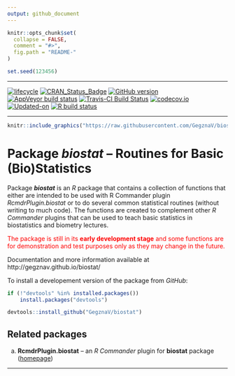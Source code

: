 ```yaml
---
output: github_document
---
```


<!-- README.md is generated from README.Rmd. Please edit that file -->
 
```r
knitr::opts_chunk$set(
  collapse = FALSE,
  comment = "#>",
  fig.path = "README-"
)

set.seed(123456)
```

***
<!-- badges: start -->
[![lifecycle](https://img.shields.io/badge/lifecycle-experimental-orange.svg)](https://www.tidyverse.org/lifecycle/#experimental)
[![CRAN_Status_Badge](http://www.r-pkg.org/badges/version/biostat)](https://cran.r-project.org/package=biostat)
[![GitHub version](https://img.shields.io/badge/GitHub-v`r packageVersion("biostat")`-brightgreen.svg)](https://github.com/GegznaV/biostat)
[![AppVeyor build status](https://ci.appveyor.com/api/projects/status/github/GegznaV/biostat?branch=master&svg=true)](https://ci.appveyor.com/project/GegznaV/biostat)
[![Travis-CI Build Status](https://travis-ci.org/GegznaV/biostat.png?branch=master)](https://travis-ci.org/GegznaV/biostat)
[![codecov.io](https://codecov.io/github/GegznaV/biostat/coverage.svg?branch=master)](https://codecov.io/github/GegznaV/biostat?branch=master)
[![Updated-on](https://img.shields.io/badge/Updated%20on-`r gsub('-', '--', Sys.Date())`-yellowgreen.svg)](/commits/master)
[![R build status](https://github.com/GegznaV/biostat/workflows/R-CMD-check/badge.svg)](https://github.com/GegznaV/biostat/actions)
<!-- badges: end -->

***

```r
knitr::include_graphics("https://raw.githubusercontent.com/GegznaV/biostat/master/docs/logo.png")
```


Package **_biostat_** – Routines for Basic (Bio)Statistics
==============================================================================

Package **_biostat_** is an *R* package that contains a collection of functions that either are intended to be used with R Commander plugin *RcmdrPlugin.biostat* or to do several common statistical routines (without writing to much code). The functions are created to complement other *R Commander* plugins that can be used to teach basic statistics in biostatistics and biometry lectures. 
 
<font color="red">
The package is still in its **early development stage** and some functions are for demonstration and test purposes only as they may change in the future.
</font>

Documentation and more information available at http://gegznav.github.io/biostat/


<!-- ## Install package -->

<!-- To install a released version of the package from *CRAN*: -->
<!-- ```{r, eval=FALSE} -->
<!-- install.packages("biostat") -->
<!-- ``` -->

To install a developement version of the package from *GitHub*:

```r
if (!"devtools" %in% installed.packages()) 
    install.packages("devtools")

devtools::install_github("GegznaV/biostat")
```

<!-- *** -->

## Related packages

<!-- Other related packages are *R Commander* (*Rcmdr*) plugins: -->

a. **RcmdrPlugin.biostat** -- an *R Commander* plugin for **biostat** package ([homepage](https://gegznav.github.io/RcmdrPlugin.biostat/))

<!-- b. **RcmdrPlugin.EZR.2** -- an *R Commander* plugin for the most common statistical analyses (the same as *RcmdrPlugin.EZR*, except that *RcmdrPlugin.EZR.2* does not modify original *Rcmdr* menu so dramatically); -->
<!-- c. **RcmdrPlugin.KMggplot2** -- an *R Commander* plugin for *ggplot2* graphics. -->


<!-- To install these packages, use the following code: -->


<!-- ```{r Install other packages, eval=FALSE} -->
<!-- # RcmdrPlugin.biostat -->
<!-- devtools::install_github("GegznaV/RcmdrPlugin.biostat") -->

<!-- # RcmdrPlugin.EZR.2 -->
<!-- devtools::install_github("GegznaV/RcmdrPlugin.EZR@unmodified_Rcmdr_menu") -->

<!-- # RcmdrPlugin.KMggplot2 -->
<!-- install.packages("RcmdrPlugin.KMggplot2") -->
<!-- ``` -->

<!--  <p align="right"> </p>     -->

***

